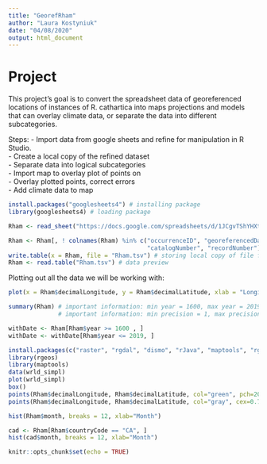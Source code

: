 ```yaml
---
title: "GeorefRham"
author: "Laura Kostyniuk"
date: "04/08/2020"
output: html_document
---
```


# Project

This project's goal is to convert the spreadsheet data of georeferenced locations of instances of R. cathartica into maps projections and models that can overlay climate data, or separate the data into different subcategories.

Steps:
- Import data from google sheets and refine for manipulation in R Studio.  
- Create a local copy of the refined dataset  
- Separate data into logical subcategories  
- Import map to overlay plot of points on  
- Overlay plotted points, correct errors  
- Add climate data to map  

```r
install.packages("googlesheets4") # installing package
library(googlesheets4) # loading package

Rham <- read_sheet("https://docs.google.com/spreadsheets/d/1JCgvTShYHXt2PfiDQowLeX9m3N7h_2r8mqTk6vS6_tU/edit?usp=sharing") # read data
```

```r
Rham <- Rham[, ! colnames(Rham) %in% c("occurrenceID", "georeferencedDate",
                                       "catalogNumber", "recordNumber")] # removing funky columns
write.table(x = Rham, file = "Rham.tsv") # storing local copy of file from google sheets to prevent having to re-authenticate
Rham <- read.table("Rham.tsv") # data preview
```

Plotting out all the data we will be working with:

```r
plot(x = Rham$decimalLongitude, y = Rham$decimalLatitude, xlab = "Longitude", ylab = "Latitude")

```

```r
summary(Rham) # important information: min year = 1600, max year = 2019
              # important information: min precision = 1, max precision = 4000000
```

```r
withDate <- Rham[Rham$year >= 1600 , ]
withDate <- withDate[Rham$year <= 2019, ]

```

```r
install.packages(c("raster", "rgdal", "dismo", "rJava", "maptools", "rgeos"))
library(rgeos)
library(maptools)
data(wrld_simpl)
plot(wrld_simpl)
box()
points(Rham$decimalLongitude, Rham$decimalLatitude, col="green", pch=20, cex=0.75)
points(Rham$decimalLongitude, Rham$decimalLatitude, col="gray", cex=0.75)
```
```r
hist(Rham$month, breaks = 12, xlab="Month")
```

```r
cad <- Rham[Rham$countryCode == "CA", ]
hist(cad$month, breaks = 12, xlab="Month")
```


```r
knitr::opts_chunk$set(echo = TRUE)
```
